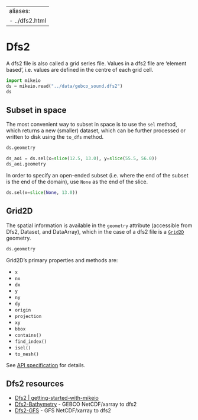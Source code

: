 
---
aliases:
  - ../dfs2.html
---

# Dfs2

A dfs2 file is also called a grid series file. Values in a dfs2 file are ‘element based’, i.e. values are defined in the centre of each grid cell. 


```python
import mikeio
ds = mikeio.read("../data/gebco_sound.dfs2")
ds
```

## Subset in space

The most convenient way to subset in space is to use the `sel` method, which returns a new (smaller) dataset, which can be further processed or written to disk using the `to_dfs` method. 

```python
ds.geometry
```

```python
ds_aoi = ds.sel(x=slice(12.5, 13.0), y=slice(55.5, 56.0))
ds_aoi.geometry
```

In order to specify an open-ended subset (i.e. where the end of the subset is the end of the domain), use `None` as the end of the slice. 

```python
ds.sel(x=slice(None, 13.0))
```

## Grid2D

The spatial information is available in the `geometry` attribute (accessible from Dfs2, Dataset, and DataArray), which in the case of a dfs2 file is a [`Grid2D`](`mikeio.Grid2D`) geometry. 

```python
ds.geometry
```

Grid2D's primary properties and methods are: 

* `x` 
* `nx`
* `dx`
* `y`
* `ny`
* `dy`
* `origin`
* `projection`
* `xy` 
* `bbox`
* `contains()`
* `find_index()`
* `isel()`
* `to_mesh()`

See [API specification](`mikeio.Grid2D`) for details.


## Dfs2 resources

* [Dfs2 | getting-started-with-mikeio](https://dhi.github.io/getting-started-with-mikeio/dfs2.html)
* [Dfs2-Bathymetry](../examples/dfs2/bathy.qmd) - GEBCO NetCDF/xarray to dfs2 
* [Dfs2-GFS](../examples/dfs2/gfs.qmd) - GFS NetCDF/xarray to dfs2
